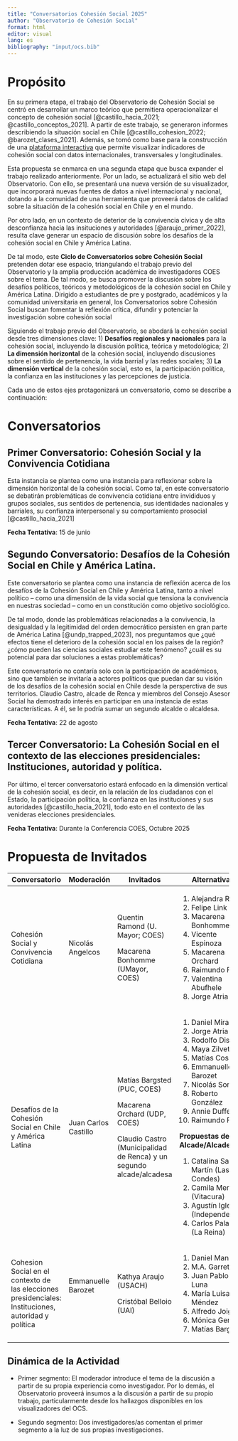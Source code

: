 ```yaml
---
title: "Conversatorios Cohesión Social 2025"
author: "Observatorio de Cohesión Social"
format: html
editor: visual
lang: es
bibliography: "input/ocs.bib"
---
```


# Propósito

En su primera etapa, el trabajo del Observatorio de Cohesión Social se centró en desarrollar un marco teórico que permitiera operacionalizar el concepto de cohesión social [@castillo_hacia_2021; @castillo_conceptos_2021]. A partir de este trabajo, se generaron informes describiendo la situación social en Chile [@castillo_cohesion_2022; @barozet_clases_2021]. Además, se tomó como base para la construcción de una [plataforma interactiva](https://ocs-coes.netlify.app/app/) que permite visualizar indicadores de cohesión social con datos internacionales, transversales y longitudinales.

Esta propuesta se enmarca en una segunda etapa que busca expander el trabajo realizado anteriormente. Por un lado, se actualizará el sitio web del Observatorio. Con ello, se presentará una nueva versión de su visualizador, que incorporará nuevas fuentes de datos a nivel internacional y nacional, dotando a la comunidad de una herramienta que proveerá datos de calidad sobre la situación de la cohesión social en Chile y en el mundo.

Por otro lado, en un contexto de deterior de la convivencia cívica y de alta desconfianza hacia las insituciones y autoridades [@araujo_primer_2022], resulta clave generar un espacio de discusión sobre los desafíos de la cohesión social en Chile y América Latina.

De tal modo, este **Ciclo de Conversatorios sobre Cohesión Social** pretenden dotar ese espacio, triangulando el trabajo previo del Observatorio y la amplia producción académica de investigadores COES sobre el tema. De tal modo, se busca promover la discusión sobre los desafíos políticos, teóricos y metodológicos de la cohesión social en Chile y América Latina. Dirigido a estudiantes de pre y postgrado, académicos y la comunidad universitaria en general, los Conversatorios sobre Cohesión Social buscan fomentar la reflexión crítica, difundir y potenciar la investigación sobre cohesión social

Siguiendo el trabajo previo del Observatorio, se abodará la cohesión social desde tres dimensiones clave: 1) **Desafíos regionales y nacionales** para la cohesión social, incluyendo la discusión política, teórica y metodológica; 2) **La dimensión horizontal** de la cohesión social, incluyendo discusiones sobre el sentido de pertenencia, la vida barrial y las redes sociales; 3) **La dimensión vertical** de la cohesión social, esto es, la participación política, la confianza en las instituciones y las percepciones de justicia.

Cada uno de estos ejes protagonizará un conversatorio, como se describe a continuación:

# Conversatorios

## Primer Conversatorio: Cohesión Social y la Convivencia Cotidiana

Esta instancia se plantea como una instancia para reflexionar sobre la dimensión horizontal de la cohesión social. Como tal, en este conversatorio se debatirán problemáticas de convivencia cotidiana entre invididuos y grupos sociales, sus sentidos de pertenencia, sus identidades nacionales y barriales, su confianza interpersonal y su comportamiento prosocial [@castillo_hacia_2021]

**Fecha Tentativa**: 15 de junio

## Segundo Conversatorio: Desafíos de la Cohesión Social en Chile y América Latina.

Este conversatorio se plantea como una instancia de reflexión acerca de los desafíos de la Cohesión Social en Chile y América Latina, tanto a nivel político -- como una dimensión de la vida social que tensiona la convivencia en nuestras sociedad -- como en un constitución como objetivo sociológico.

De tal modo, donde las problemáticas relacionadas a la convivencia, la desigualdad y la legitimidad del orden democrático persisten en gran parte de América Latina [@undp_trapped_2023], nos preguntamos que ¿qué efectos tiene el deterioro de la cohesión social en los países de la región? ¿cómo pueden las ciencias sociales estudiar este fenómeno? ¿cuál es su potencial para dar soluciones a estas problemáticas?

Este conversatorio no contaría solo con la participación de académicos, sino que también se invitaría a actores políticos que puedan dar su visión de los desafíos de la cohesión social en Chile desde la persperctiva de sus territorios. Claudio Castro, alcade de Renca y miembros del Consejo Asesor Social ha demostrado interés en participar en una instancia de estas características. A él, se le podría sumar un segundo alcalde o alcaldesa.

**Fecha Tentativa**: 22 de agosto

## Tercer Conversatorio: La Cohesión Social en el contexto de las elecciones presidenciales: Instituciones, autoridad y política.

Por último, el tercer conversatorio estará enfocado en la dimensión vertical de la cohesión social, es decir, en la relación de los ciudadanos con el Estado, la participación política, la confianza en las instituciones y sus autoridades [@castillo_hacia_2021], todo esto en el contexto de las venideras elecciones presidenciales.

**Fecha Tentativa**: Durante la Conferencia COES, Octubre 2025

# Propuesta de Invitados

+------------------------------------------------------------------------------------------------------+----------------------+----------------------------------------------------------------------+--------------------------------------+
| Conversatorio                                                                                        | Moderación           | Invitados                                                            | Alternativas                         |
+======================================================================================================+======================+======================================================================+======================================+
| Cohesión Social y Convivencia Cotidiana                                                              | Nicolás Angelcos     | Quentin Ramond (U. Mayor; COES)                                      | 1.  Alejandra Rasse                  |
|                                                                                                      |                      |                                                                      | 2.  Felipe Link                      |
|                                                                                                      |                      | Macarena Bonhomme (UMayor, COES)                                     | 3.  Macarena Bonhomme                |
|                                                                                                      |                      |                                                                      | 4.  Vicente Espinoza                 |
|                                                                                                      |                      |                                                                      | 5.  Macarena Orchard                 |
|                                                                                                      |                      |                                                                      | 6.  Raimundo Frei                    |
|                                                                                                      |                      |                                                                      | 7.  Valentina Abufhele               |
|                                                                                                      |                      |                                                                      | 8.  Jorge Atria                      |
+------------------------------------------------------------------------------------------------------+----------------------+----------------------------------------------------------------------+--------------------------------------+
| Desafíos de la Cohesión Social en Chile y América Latina                                             | Juan Carlos Castillo | Matías Bargsted (PUC, COES)                                          | 1.  Daniel Miranda                   |
|                                                                                                      |                      |                                                                      | 2.  Jorge Atria                      |
|                                                                                                      |                      | Macarena Orchard (UDP, COES)                                         | 3.  Rodolfo Disi                     |
|                                                                                                      |                      |                                                                      | 4.  Maya Zilveti                     |
|                                                                                                      |                      | Claudio Castro (Municipalidad de Renca) y un segundo alcade/alcadesa | 5.  Matías Cosiño                    |
|                                                                                                      |                      |                                                                      | 6.  Emmanuelle Barozet               |
|                                                                                                      |                      |                                                                      | 7.  Nicolás Somma                    |
|                                                                                                      |                      |                                                                      | 8.  Roberto González                 |
|                                                                                                      |                      |                                                                      | 9.  Annie Duffey                     |
|                                                                                                      |                      |                                                                      | 10. Raimundo Frei                    |
|                                                                                                      |                      |                                                                      |                                      |
|                                                                                                      |                      |                                                                      | **Propuestas de Alcade/Alcadesa**    |
|                                                                                                      |                      |                                                                      |                                      |
|                                                                                                      |                      |                                                                      | 1.  Catalina San Martín (Las Condes) |
|                                                                                                      |                      |                                                                      | 2.  Camila Merino (Vitacura)         |
|                                                                                                      |                      |                                                                      | 3.  Agustín Iglesias (Independencia) |
|                                                                                                      |                      |                                                                      | 4.  Carlos Palacios (La Reina)       |
+------------------------------------------------------------------------------------------------------+----------------------+----------------------------------------------------------------------+--------------------------------------+
| Cohesion Social en el contexto de las elecciones presidenciales: Instituciones, autoridad y política | Emmanuelle Barozet   | Kathya Araujo (USACH)                                                | 1.  Daniel Mansuy                    |
|                                                                                                      |                      |                                                                      | 2.  M.A. Garretón                    |
|                                                                                                      | \                    | Cristóbal Belloio (UAI)                                              | 3.  Juan Pablo Luna                  |
|                                                                                                      |                      |                                                                      | 4.  María Luisa Méndez               |
|                                                                                                      |                      |                                                                      | 5.  Alfredo Joigant                  |
|                                                                                                      |                      |                                                                      | 6.  Mónica Gerber                    |
|                                                                                                      |                      |                                                                      | 7.  Matías Bargsted                  |
+------------------------------------------------------------------------------------------------------+----------------------+----------------------------------------------------------------------+--------------------------------------+

## Dinámica de la Actividad

-   Primer segmento: El moderador introduce el tema de la discusión a partir de su propia experiencia como investigador. Por lo demás, el Observatorio proveerá insumos a la discusión a partir de su propio trabajo, particularmente desde los hallazgos disponibles en los visualizadores del OCS.

-   Segundo segmento: Dos investigadores/as comentan el primer segmento a la luz de sus propias investigaciones.

## 
